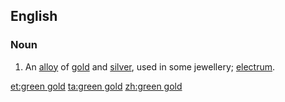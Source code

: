 ==English==

===Noun===
{{en-noun|-|head=[[green]] [[gold]]}}

# An [[alloy]] of [[gold]] and [[silver]], used in some jewellery; [[electrum]].

[[et:green gold]]
[[ta:green gold]]
[[zh:green gold]]